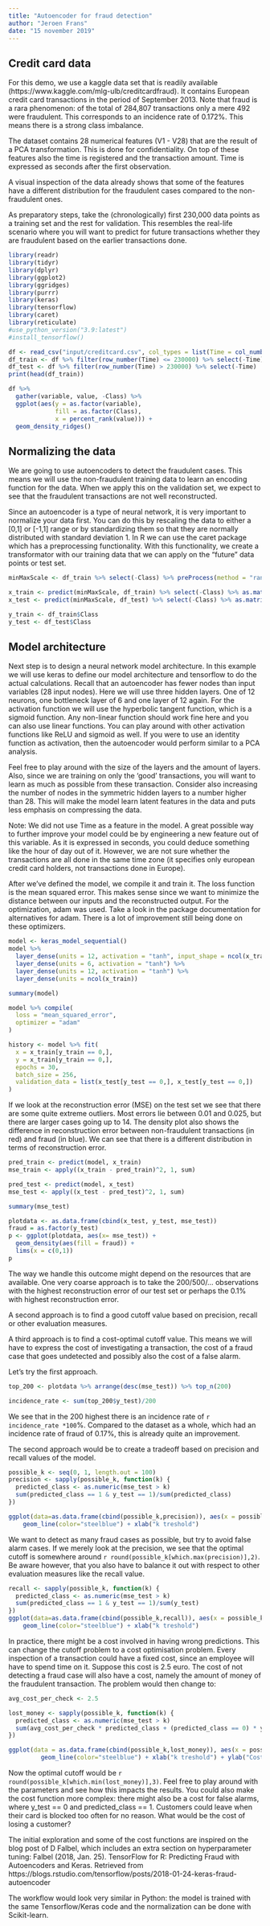 ```yaml
---
title: "Autoencoder for fraud detection"
author: "Jeroen Frans"
date: "15 november 2019"
---
```


## Credit card data

For this demo, we use a kaggle data set that is readily available (https://www.kaggle.com/mlg-ulb/creditcardfraud). It contains European credit card transactions in the period of September 2013. Note that fraud is a rara phenomenon: of the total of 284,807 transactions only a mere 492 were fraudulent. This corresponds to an incidence rate of 0.172%. This means there is a strong class imbalance.

The dataset contains 28 numerical features (V1 - V28) that are the result of a PCA transformation. This is done for confidentiality. On top of these features also the time is registered and the transaction amount. Time is expressed as seconds after the first observation.

A visual inspection of the data already shows that some of the features have a different distribution for the fraudulent cases compared to the non-fraudulent ones.

As preparatory steps, take the (chronologically) first 230,000 data points as a training set and the rest for validation. This resembles the real-life scenario where you will want to predict for future transactions whether they are fraudulent based on the earlier transactions done.

```r
library(readr)
library(tidyr)
library(dplyr)
library(ggplot2)
library(ggridges)
library(purrr)
library(keras)
library(tensorflow)
library(caret)
library(reticulate)
#use_python_version("3.9:latest")
#install_tensorflow()
```

```r
df <- read_csv("input/creditcard.csv", col_types = list(Time = col_number()))
df_train <- df %>% filter(row_number(Time) <= 230000) %>% select(-Time)
df_test <- df %>% filter(row_number(Time) > 230000) %>% select(-Time)
print(head(df_train))
```

```r
df %>%
  gather(variable, value, -Class) %>%
  ggplot(aes(y = as.factor(variable), 
             fill = as.factor(Class), 
             x = percent_rank(value))) +
  geom_density_ridges()
```

## Normalizing the data

We are going to use autoencoders to detect the fraudulent cases. This means we will use the non-fraudulent training data to learn an encoding function for the data. When we apply this on the validation set, we expect to see that the fraudulent transactions are not well reconstructed.

Since an autoencoder is a type of neural network, it is very important to normalize your data first. You can do this by rescaling the data to either a \[0,1\] or \[-1,1\] range or by standardizing them so that they are normally distributed with standard deviation 1. In R we can use the caret package which has a preprocessing functionality. With this functionality, we create a transformator with our training data that we can apply on the "future" data points or test set.

```r
minMaxScale <- df_train %>% select(-Class) %>% preProcess(method = "range") #use c("center", "scale") for standardization

x_train <- predict(minMaxScale, df_train) %>% select(-Class) %>% as.matrix() #You need this format for tensorflow to accept it as input 
x_test <- predict(minMaxScale, df_test) %>% select(-Class) %>% as.matrix()

y_train <- df_train$Class 
y_test <- df_test$Class
```

## Model architecture

Next step is to design a neural network model architecture. In this example we will use keras to define our model architecture and tensorflow to do the actual calculations. Recall that an autoencoder has fewer nodes than input variables (28 input nodes). Here we will use three hidden layers. One of 12 neurons, one bottleneck layer of 6 and one layer of 12 again. For the activation function we will use the hyperbolic tangent function, which is a sigmoid function. Any non-linear function should work fine here and you can also use linear functions. You can play around with other activation functions like ReLU and sigmoid as well. If you were to use an identity function as activation, then the autoencoder would perform similar to a PCA analysis.

Feel free to play around with the size of the layers and the amount of layers. Also, since we are training on only the 'good' transactions, you will want to learn as much as possible from these transaction. Consider also increasing the number of nodes in the symmetric hidden layers to a number higher than 28. This will make the model learn latent features in the data and puts less emphasis on compressing the data.

Note: We did not use Time as a feature in the model. A great possible way to further improve your model could be by engineering a new feature out of this variable. As it is expressed in seconds, you could deduce something like the hour of day out of it. However, we are not sure whether the transactions are all done in the same time zone (it specifies only european credit card holders, not transactions done in Europe).

After we've defined the model, we compile it and train it. The loss function is the mean squared error. This makes sense since we want to minimize the distance between our inputs and the reconstructed output. For the optimization, adam was used. Take a look in the package documentation for alternatives for adam. There is a lot of improvement still being done on these optimizers.

```r

model <- keras_model_sequential()
model %>%
  layer_dense(units = 12, activation = "tanh", input_shape = ncol(x_train)) %>%
  layer_dense(units = 6, activation = "tanh") %>%
  layer_dense(units = 12, activation = "tanh") %>%
  layer_dense(units = ncol(x_train))

summary(model)

model %>% compile(
  loss = "mean_squared_error", 
  optimizer = "adam"
)

history <- model %>% fit(
  x = x_train[y_train == 0,], 
  y = x_train[y_train == 0,], 
  epochs = 30, 
  batch_size = 256,
  validation_data = list(x_test[y_test == 0,], x_test[y_test == 0,])
)
```

If we look at the reconstruction error (MSE) on the test set we see that there are some quite extreme outliers. Most errors lie between 0.01 and 0.025, but there are larger cases going up to 14. The density plot also shows the difference in reconstruction error between non-fraudulent transactions (in red) and fraud (in blue). We can see that there is a different distribution in terms of reconstruction error.

```r
pred_train <- predict(model, x_train)
mse_train <- apply((x_train - pred_train)^2, 1, sum)

pred_test <- predict(model, x_test)
mse_test <- apply((x_test - pred_test)^2, 1, sum)

summary(mse_test)

plotdata <- as.data.frame(cbind(x_test, y_test, mse_test))
fraud = as.factor(y_test)
p <- ggplot(plotdata, aes(x= mse_test)) + 
  geom_density(aes(fill = fraud)) +
  lims(x = c(0,1))
p
```
The way we handle this outcome might depend on the resources that are available. One very coarse approach is to take the 200/500/... observations with the highest reconstruction error of our test set or perhaps the 0.1% with highest reconstruction error.

A second approach is to find a good cutoff value based on precision, recall or other evaluation measures.

A third approach is to find a cost-optimal cutoff value. This means we will have to express the cost of investigating a transaction, the cost of a fraud case that goes undetected and possibly also the cost of a false alarm.

Let's try the first approach.

```r

top_200 <- plotdata %>% arrange(desc(mse_test)) %>% top_n(200)

incidence_rate <- sum(top_200$y_test)/200
```

We see that in the 200 highest there is an incidence rate of `r incidence_rate *100`%. Compared to the dataset as a whole, which had an incidence rate of fraud of 0.17%, this is already quite an improvement.

The second approach would be to create a tradeoff based on precision and recall values of the model. 

```r
possible_k <- seq(0, 1, length.out = 100)
precision <- sapply(possible_k, function(k) {
  predicted_class <- as.numeric(mse_test > k)
  sum(predicted_class == 1 & y_test == 1)/sum(predicted_class)
})

ggplot(data=as.data.frame(cbind(possible_k,precision)), aes(x = possible_k, y = precision)) + 
    geom_line(color="steelblue") + xlab("k treshold")
```

We want to detect as many fraud cases as possible, but try to avoid false alarm cases.
If we merely look at the precision, we see that the optimal cutoff is somewhere around `r round(possible_k[which.max(precision)],2)`. Be aware however, that you also have to balance it out with respect to other evaluation measures like the recall value.

```r
recall <- sapply(possible_k, function(k) {
  predicted_class <- as.numeric(mse_test > k)
  sum(predicted_class == 1 & y_test == 1)/sum(y_test)
})
ggplot(data=as.data.frame(cbind(possible_k,recall)), aes(x = possible_k, y = recall)) + 
    geom_line(color="steelblue") + xlab("k treshold")
```

In practice, there might be a cost involved in having wrong predictions. This can change the cutoff problem to a cost optimisation problem. Every inspection of a transaction could have a fixed cost, since an employee will have to spend time on it. Suppose this cost is 2.5 euro. The cost of not detecting a fraud case will also have a cost, namely the amount of money of the fraudulent transaction. The problem would then change to:

```r
avg_cost_per_check <- 2.5

lost_money <- sapply(possible_k, function(k) {
  predicted_class <- as.numeric(mse_test > k)
  sum(avg_cost_per_check * predicted_class + (predicted_class == 0) * y_test * df_test$Amount) 
})

ggplot(data = as.data.frame(cbind(possible_k,lost_money)), aes(x = possible_k, y = lost_money)) +
         geom_line(color="steelblue") + xlab("k treshold") + ylab("Cost") 
```

Now the optimal cutoff would be `r round(possible_k[which.min(lost_money)],3)`. Feel free to play around with the parameters and see how this impacts the results.
You could also make the cost function more complex: there might also be a cost for false alarms, where y_test == 0 and predicted_class == 1. Customers could leave when their card is blocked too often for no reason. What would be the cost of losing a customer?

The initial exploration and some of the cost functions are inspired on the blog post of D Falbel, which includes an extra section on hyperparameter tuning:
Falbel (2018, Jan. 25). TensorFlow for R: Predicting Fraud with Autoencoders and Keras. Retrieved from https://blogs.rstudio.com/tensorflow/posts/2018-01-24-keras-fraud-autoencoder

The workflow would look very similar in Python: the model is trained with the same Tensorflow/Keras code and the normalization can be done with Scikit-learn.
